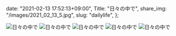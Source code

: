   date: "2021-02-13 17:52:13+09:00",
  Title: "日々の中で",
  share_img: "/images/2021_02_13_5.jpg",
  slug: "dailylife",
};

![日々の中で](/images/2021_02_13_1.jpg)
![日々の中で](/images/2021_02_13_2.jpg)
![日々の中で](/images/2021_02_13_3.jpg)
![日々の中で](/images/2021_02_13_4.jpg)
![日々の中で](/images/2021_02_13_5.jpg)

